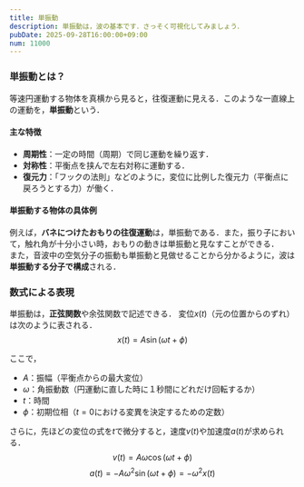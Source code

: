 ```yaml
---
title: 単振動
description: 単振動は，波の基本です．さっそく可視化してみましょう．
pubDate: 2025-09-28T16:00:00+09:00
num: 11000
---
```


<OscillationCanvas />

### 単振動とは？

等速円運動する物体を真横から見ると，往復運動に見える．このような一直線上の運動を，**単振動**という．

#### 主な特徴

- **周期性**：一定の時間（周期）で同じ運動を繰り返す．
- **対称性**：平衡点を挟んで左右対称に運動する．
- **復元力**：「フックの法則」などのように，変位に比例した復元力（平衡点に戻ろうとする力）が働く．

#### 単振動する物体の具体例

例えば，**バネにつけたおもりの往復運動**は，単振動である．また，振り子において，触れ角が十分小さい時，おもりの動きは単振動と見なすことができる．<br />
また，音波中の空気分子の振動も単振動と見做せることから分かるように，波は**単振動する分子で構成**される．

### 数式による表現

単振動は，**正弦関数**や余弦関数で記述できる．
変位$x(t)$（元の位置からのずれ）は次のように表される．
$$
x ( t ) = A \sin ( \omega t + \phi )
$$

ここで，
- $A$：振幅（平衡点からの最大変位）
- $\omega$：角振動数（円運動に直した時に１秒間にどれだけ回転するか）
- $t$：時間
- $\phi$：初期位相（$t=0$における変異を決定するための定数）

さらに，先ほどの変位の式を$t$で微分すると，速度$v(t)$や加速度$a(t)$が求められる．
$$
v ( t ) = A  \omega \cos ( \omega t + \phi )
$$
$$
a(t) = - A \omega ^2 \sin ( \omega t + \phi) = - \omega ^2 x(t)
$$